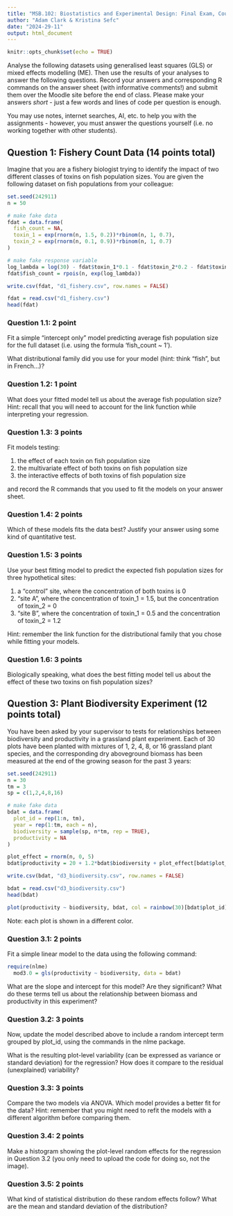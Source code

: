 ```yaml
---
title: "MSB.102: Biostatistics and Experimental Design: Final Exam, Course Sections 1-2"
author: "Adam Clark & Kristina Sefc"
date: "2024-29-11"
output: html_document
---
```


```r
knitr::opts_chunk$set(echo = TRUE)
```

Analyse the following datasets using generalised least squares (GLS) or mixed effects modelling (ME). Then use the results of your analyses to answer the following questions. Record your answers and corresponding R commands on the answer sheet (with informative comments!) and submit them over the Moodle site before the end of class. Please make your answers *short* - just a few words and lines of code per question is enough.

You may use notes, internet searches, AI, etc. to help you with the assignments - however, you must answer the questions yourself (i.e. no working together with other students).

## Question 1: Fishery Count Data (14 points total)

Imagine that you are a fishery biologist trying to identify the impact of two different classes of toxins on fish population sizes. You are given the following dataset on fish populations from your colleague:

```r
set.seed(242911)
n = 50

# make fake data
fdat = data.frame(
  fish_count = NA,
  toxin_1 = exp(rnorm(n, 1.5, 0.2))*rbinom(n, 1, 0.7),
  toxin_2 = exp(rnorm(n, 0.1, 0.9))*rbinom(n, 1, 0.7)
)

# make fake response variable
log_lambda = log(30) - fdat$toxin_1*0.1 - fdat$toxin_2*0.2 - fdat$toxin_1*fdat$toxin_2*0.4
fdat$fish_count = rpois(n, exp(log_lambda))

write.csv(fdat, "d1_fishery.csv", row.names = FALSE)
```

```r
fdat = read.csv("d1_fishery.csv")
head(fdat)
```

### Question 1.1: 2 point

Fit a simple "intercept only" model predicting average fish population size for the full dataset (i.e. using the formula 'fish_count ~ 1').

What distributional family did you use for your model (hint: think "fish", but in French...)?

### Question 1.2: 1 point

What does your fitted model tell us about the average fish population size? Hint: recall that you will need to account for the link function while interpreting your regression.

### Question 1.3: 3 points

Fit models testing:

1. the effect of each toxin on fish population size
2. the multivariate effect of both toxins on fish population size
3. the interactive effects of both toxins of fish population size

and record the R commands that you used to fit the models on your answer sheet.

### Question 1.4: 2 points

Which of these models fits the data best? Justify your answer using some kind of quantitative test.

### Question 1.5: 3 points

Use your best fitting model to predict the expected fish population sizes for three hypothetical sites:

1. a "control" site, where the concentration of both toxins is 0
2. "site A", where the concentration of toxin_1 = 1.5, but the concentration of toxin_2 = 0
3. "site B", where the concentration of toxin_1 = 0.5 and the concentration of toxin_2 = 1.2

Hint: remember the link function for the distributional family that you chose while fitting your models.

### Question 1.6: 3 points

Biologically speaking, what does the best fitting model tell us about the effect of these two toxins on fish population sizes?



## Question 3: Plant Biodiversity Experiment (12 points total)

You have been asked by your supervisor to tests for relationships between biodiversity and productivity in a grassland plant experiment. Each of 30 plots have been planted with mixtures of 1, 2, 4, 8, or 16 grassland plant species, and the corresponding dry aboveground biomass has been measured at the end of the growing season for the past 3 years:

```r
set.seed(242911)
n = 30
tm = 3
sp = c(1,2,4,8,16)

# make fake data
bdat = data.frame(
  plot_id = rep(1:n, tm),
  year = rep(1:tm, each = n),
  biodiversity = sample(sp, n*tm, rep = TRUE),
  productivity = NA
)

plot_effect = rnorm(n, 0, 5)
bdat$productivity = 20 + 1.2*bdat$biodiversity + plot_effect[bdat$plot_id] + rnorm(n*tm, 2)

write.csv(bdat, "d3_biodiversity.csv", row.names = FALSE)
```

```r
bdat = read.csv("d3_biodiversity.csv")
head(bdat)

plot(productivity ~ biodiversity, bdat, col = rainbow(30)[bdat$plot_id])
```

Note: each plot is shown in a different color.

### Question 3.1: 2 points

Fit a simple linear model to the data using the following command:

```r
require(nlme)
  mod3.0 = gls(productivity ~ biodiversity, data = bdat)
```

What are the slope and intercept for this model? Are they significant? What do these terms tell us about the relationship between biomass and productivity in this experiment?

### Question 3.2: 3 points

Now, update the model described above to include a random intercept term grouped by plot_id, using the commands in the nlme package.

What is the resulting plot-level variability (can be expressed as variance or standard deviation) for the regression? How does it compare to the residual (unexplained) variability?

### Question 3.3: 3 points

Compare the two models via ANOVA. Which model provides a better fit for the data? Hint: remember that you might need to refit the models with a different algorithm before comparing them.

### Question 3.4: 2 points

Make a histogram showing the plot-level random effects for the regression in Question 3.2 (you only need to upload the code for doing so, not the image).

### Question 3.5: 2 points

What kind of statistical distribution do these random effects follow? What are the mean and standard deviation of the distribution?
